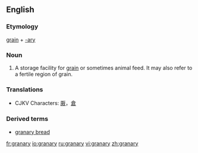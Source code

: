 ==English==

===Etymology===
[[grain]] + [[-ary]]

===Noun===
{{en-noun|granaries|pl2=granarys}}
# A storage facility for [[grain]] or sometimes animal feed.  It may also refer to a fertile region of grain.

===Translations===
*CJKV Characters: [[厫]]，[[倉]]

===Derived terms===
*[[granary bread]]

[[fr:granary]]
[[io:granary]]
[[ru:granary]]
[[vi:granary]]
[[zh:granary]]